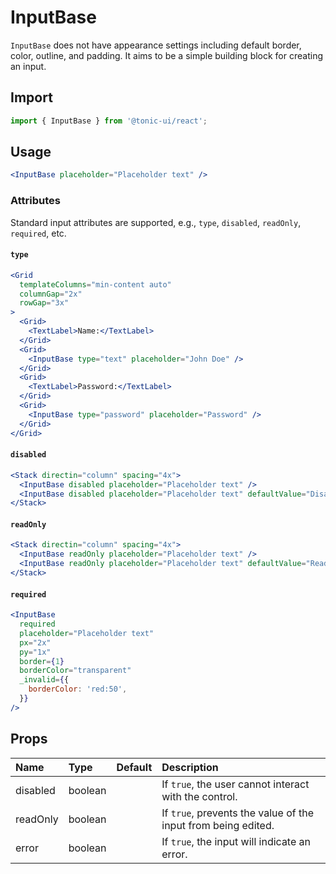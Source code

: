 # InputBase

`InputBase` does not have appearance settings including default border, color, outline, and padding. It aims to be a simple building block for creating an input.

## Import

```js
import { InputBase } from '@tonic-ui/react';
```

## Usage

```jsx
<InputBase placeholder="Placeholder text" />
```

### Attributes

Standard input attributes are supported, e.g., `type`, `disabled`, `readOnly`, `required`, etc.

#### `type`

```jsx
<Grid
  templateColumns="min-content auto"
  columnGap="2x"
  rowGap="3x"
>
  <Grid>
    <TextLabel>Name:</TextLabel>
  </Grid>
  <Grid>
    <InputBase type="text" placeholder="John Doe" />
  </Grid>
  <Grid>
    <TextLabel>Password:</TextLabel>
  </Grid>
  <Grid>
    <InputBase type="password" placeholder="Password" />
  </Grid>
</Grid>
```

#### `disabled`

```jsx
<Stack directin="column" spacing="4x">
  <InputBase disabled placeholder="Placeholder text" />
  <InputBase disabled placeholder="Placeholder text" defaultValue="Disabled" />
</Stack>
```

#### `readOnly`

```jsx
<Stack directin="column" spacing="4x">
  <InputBase readOnly placeholder="Placeholder text" />
  <InputBase readOnly placeholder="Placeholder text" defaultValue="Read-only" />
</Stack>
```

#### `required`

```jsx
<InputBase
  required
  placeholder="Placeholder text"
  px="2x"
  py="1x"
  border={1}
  borderColor="transparent"
  _invalid={{
    borderColor: 'red:50',
  }}
/>
```

## Props

| Name | Type | Default | Description |
| :--- | :--- | :------ | :---------- |
| disabled | boolean | | If `true`, the user cannot interact with the control. |
| readOnly | boolean | | If `true`, prevents the value of the input from being edited. |
| error | boolean | | If `true`, the input will indicate an error. |

